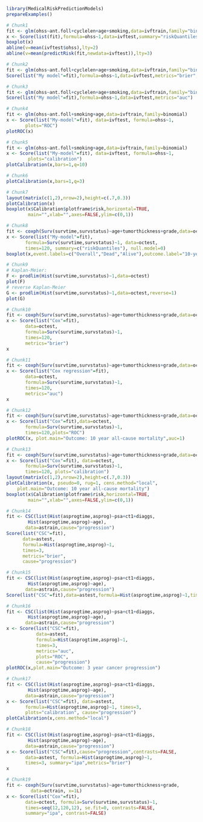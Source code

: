 ```r
library(MedicalRiskPredictionModels)
prepareExamples() 
```

```r
# Chunk1
fit <- glm(ohss~ant.foll+cyclelen+age+smoking,data=ivftrain,family="binomial")
x <- Score(list(fit),formula=ohss~1,data=ivftest,summary="riskQuantiles")
boxplot(x)
abline(v=mean(ivftest$ohss),lty=2)
abline(v=mean(predictRisk(fit,newdata=ivftest)),lty=3) 
```

```r
# Chunk2
fit <- glm(ohss~ant.foll+cyclelen+age+smoking,data=ivftrain,family="binomial")
Score(list("My model"=fit),formula=ohss~1,data=ivftest,metrics="brier",summary="ipa") 
```

```r
# Chunk3
fit <- glm(ohss~ant.foll+cyclelen+age+smoking,data=ivftrain,family="binomial")
Score(list("My model"=fit),formula=ohss~1,data=ivftest,metrics="auc") 
```

```r
# Chunk4
fit <- glm(ohss~ant.foll+smoking+age,data=ivftrain,family=binomial)
x <- Score(list("My-model"=fit), data=ivftest, formula=ohss~1,
	   plots="ROC")
plotROC(x) 
```

```r
# Chunk5
fit <- glm(ohss~ant.foll+smoking+age,data=ivftrain,family=binomial)
x <- Score(list("My-model"=fit), data=ivftest, formula=ohss~1,
	    plots="calibration")
plotCalibration(x,bars=1,q=10) 
```

```r
# Chunk6
plotCalibration(x,bars=1,q=3) 
```

```r
# Chunk7
layout(matrix(c(1,2),nrow=2),height=c(.7,0.3))
plotCalibration(x)
boxplot(x$Calibration$plotframe$risk,horizontal=TRUE, 
        main="",xlab="",axes=FALSE,ylim=c(0,1)) 
```

```r
# Chunk8
fit <- coxph(Surv(survtime,survstatus)~age+tumorthickness+grade,data=octrain,x=1)
x <- Score(list("My-model"=fit),
	   formula=Surv(survtime,survstatus)~1, data=octest,
	   times=120, summary=c("riskQuantiles"), null.model=0)
boxplot(x,event.labels=c("Overall","Dead","Alive"),outcome.label="10-year\nmortality") 
```

```r
# Chunk9
# Kaplan-Meier:
F <- prodlim(Hist(survtime,survstatus)~1,data=octest)
plot(F)
# reverse Kaplan-Meier
G <- prodlim(Hist(survtime,survstatus)~1,data=octest,reverse=1)
plot(G) 
```

```r
# Chunk10
fit <- coxph(Surv(survtime,survstatus)~age+tumorthickness+grade,data=octrain,x=1)
x <- Score(list("Cox"=fit),
	   data=octest,
	   formula=Surv(survtime,survstatus)~1,
	   times=120,
	   metrics="brier")
x 
```

```r
# Chunk11
fit <- coxph(Surv(survtime,survstatus)~age+tumorthickness+grade,data=octrain,x=1)
x <- Score(list("Cox regression"=fit),
	   data=octest,
	   formula=Surv(survtime,survstatus)~1,
	   times=120,
	   metrics="auc")
x 
```

```r
# Chunk12
fit <- coxph(Surv(survtime,survstatus)~age+tumorthickness+grade,data=octrain,x=1L)
x <- Score(list("Cox"=fit),data=octest,
	   formula=Surv(survtime,survstatus)~1,
	   times=120,plots="ROC")
plotROC(x, plot.main="Outcome: 10 year all-cause mortality",auc=1) 
```

```r
# Chunk13
fit <- coxph(Surv(survtime,survstatus)~age+tumorthickness+grade,data=octrain,x=1L)
x <- Score(list("Cox"=fit), data=octest,
	   formula=Surv(survtime,survstatus)~1,
	   times=120, plots="calibration")
layout(matrix(c(1,2),nrow=2),height=c(.7,0.3))
plotCalibration(x, pseudo=0, rug=1, cens.method="local",
	plot.main="Outcome: 10 year all-cause mortality")
boxplot(x$Calibration$plotframe$risk,horizontal=TRUE,
        main="",xlab="",axes=FALSE,ylim=c(0,1)) 
```

```r
# Chunk14
fit <- CSC(list(Hist(asprogtime,asprog)~psa+ct1+diaggs,
		Hist(asprogtime,asprog)~age),
	   data=astrain,cause="progression")
Score(list("CSC"=fit),
      data=astest,
      formula=Hist(asprogtime,asprog)~1,
      times=3,
      metrics="brier",
      cause="progression") 
```

```r
# Chunk15
fit <- CSC(list(Hist(asprogtime,asprog)~psa+ct1+diaggs,
		Hist(asprogtime,asprog)~age),
	   data=astrain,cause="progression")
Score(list("CSC"=fit),data=astest,formula=Hist(asprogtime,asprog)~1,times=3,metrics="auc",cause="progression") 
```

```r
# Chunk16
fit <- CSC(list(Hist(asprogtime,asprog)~psa+ct1+diaggs,
		Hist(asprogtime,asprog)~age),
	   data=astrain,cause="progression")
x <- Score(list("CSC"=fit),
           data=astest,
           formula=Hist(asprogtime,asprog)~1,
           times=3,
           metrics="auc",
           plots="ROC",
           cause="progression")
plotROC(x,plot.main="Outcome: 3 year cancer progression") 
```

```r
# Chunk17
fit <- CSC(list(Hist(asprogtime,asprog)~psa+ct1+diaggs,
		Hist(asprogtime,asprog)~age),
	   data=astrain,cause="progression")
x <- Score(list("CSC"=fit), data=astest,
	   formula=Hist(asprogtime,asprog)~1, times=3,
	   plots="calibration", cause="progression")
plotCalibration(x,cens.method="local") 
```

 ```r
 # Chunk18
 fit <- CSC(list(Hist(asprogtime,asprog)~psa+ct1+diaggs,
		 Hist(asprogtime,asprog)~age),
	    data=astrain,cause="progression")
 x <- Score(list("CSC"=fit),cause="progression",contrasts=FALSE,
	    data=astest, formula=Hist(asprogtime,asprog)~1,
	    times=3, summary="ipa",metrics="brier")
 x 
 ```

```r
# Chunk19
fit <- coxph(Surv(survtime,survstatus)~age+tumorthickness+grade,
	     data=octrain, x=1L)
x <- Score(list("Cox"=fit),
	   data=octest, formula=Surv(survtime,survstatus)~1,
	   times=seq(12,120,12), se.fit=0, contrasts=FALSE,
	   summary="ipa", contrast=FALSE) 
```

